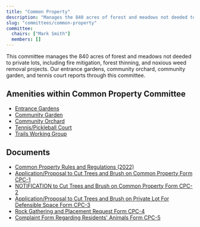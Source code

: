 ```yaml
---
title: "Common Property"
description: "Manages the 840 acres of forest and meadows not deeded to private lots, including fire mitigation and forest thinning."
slug: "committees/common-property"
committee:
  chairs: ["Mark Smith"]
  members: []
---
```



<CommitteeMembers frontmatter={frontmatter} /> 

This committee manages the 840 acres of forest and meadows not deeded to private lots, including fire mitigation, forest thinning, and noxious weed removal projects. Our entrance gardens, community orchard, community garden, and tennis court reports through this committee.

## Amenities within Common Property Committee

- [Entrance Gardens](/committees/beautification/)
- [Community Garden](/committees/community-garden/)
- [Community Orchard](/committees/community-orchard/)
- [Tennis/Pickleball Court](/committees/tennis-pickle-ball/)
- [Trails Working Group](/committees/trails/)

## Documents

- [Common Property Rules and Regulations (2022)](/uploads/2022/07/FCR-Common-Property-Rules.pdf)
- [Application/Proposal to Cut Trees and Brush on Common Property Form CPC-1](/uploads/2022/07/cpc1.pdf)
- [NOTIFICATION to Cut Trees and Brush on Common Property Form CPC-2](/uploads/2022/07/cpc2.pdf)
- [Application/Proposal to Cut Trees and Brush on Private Lot For Defensible Space Form CPC-3](/uploads/2022/07/cpc3.pdf)
- [Rock Gathering and Placement Request Form CPC-4](/uploads/2022/07/cpc4.pdf)
- [Complaint Form Regarding Residents' Animals Form CPC-5](/uploads/2022/07/cpc5.pdf)


<FileHistory file="src/content/docs/committees/common-property.mdx" />